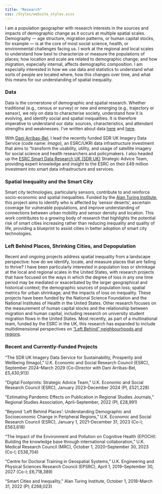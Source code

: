 ```yaml
---
title: "Research"
css: /Styles/website_styles.scss
---
```


I am a population geographer with research interests in the sources and impacts of demographic change as it occurs at multiple spatial scales. Demography — age structure, migration patterns, or human capital stocks, for example — is at the core of most social science, health, or environmental challenges facing us. I work at the regional and local scales to understand how best to characterize or measure the populations of places; how location and scale are related to demographic change; and how migration, especially internal, affects demographic composition. I am especially interested in how we use data and statistics to understand what sorts of people are located where, how this changes over time, and what this means for our understanding of spatial inequality.

### Data

Data is the cornerstone of demographic and spatial research. Whether traditional (e.g., census or survey) or new and emerging (e.g., trajectory or sensor), we rely on data to characterise society, understand how it is evolving, and identify social and spatial inequalities. It is therefore imperative to understand our data: sources, characteristics, and attendant strengths and weaknesses. I've written about data [here](https://journals.sagepub.com/doi/full/10.1177/03091325211063635) and [here](https://open.substack.com/pub/rachelfranklin/p/not-the-data-revolution-we-want-but?r=3xp53&utm_campaign=post&utm_medium=web). 

With [Dani Arribas-Bel](https://darribas.org), I lead the recently funded SDR UK Imagery Data Service (code name: *Imago*), an ESRC/UKRI data infrastructure investment that aims to "transform the usability, utility, and usage of satellite imagery for social science and health researchers and policymakers. I also headed up the [ESRC Smart Data Research UK (SDR UK)](https://www.ukri.org/what-we-do/browse-our-areas-of-investment-and-support/smart-data-research-uk/) Strategic Advice Team, providing expert knowledge and insight to the ESRC on their £49 million investment into smart data infrastructure and services.

### Spatial Inequality and the Smart City

Smart city technologies, particularly sensors, contribute to and reinforce socio-economic and spatial inequalities. Funded by the [Alan Turing Institute](https://www.turing.ac.uk), this project aims to identify who is affected by 'sensor deserts', ascertain coverage for vulnerable populations, and improve understanding of connections between urban mobility and sensor density and location. This work contributes to a growing body of research that highlights the potential risk of smart cities increasing rather than reducing inequality and quality of life, providing a blueprint to assist cities in better adoption of smart city technologies.

### Left Behind Places, Shrinking Cities, and Depopulation

Recent and ongoing projects address spatial inequality from a landscape perspective: how do we identify, locate, and measure places that are failing to thrive? I have been particularly interested in population loss or shrinkage at the local and regional scales in the United States, with research projects that have focused on the ways in which the degree of loss in any one time period may be mediated or exacerbated by the larger geographical and historical context; the demographic sources of population loss; spatial metrics for urban shrinkage; and the impacts of loss on inequality. These projects have been funded by the National Science Foundation and the National Institutes of Health in the United States. Other research focuses on the measurement of human capital stocks and the relationship between migration and human capital, including research on university student migration flows in the United States. Most recently, as part of a multinational team, funded by the ESRC in the UK, this research has expanded to include multidimensional perspectives on ["Left Behind" neighbourhoods and regions](https://research.ncl.ac.uk/beyondleftbehindplaces/).

### Recent and Currently-Funded Projects

“The SDR UK Imagery Data Service for Sustainability, Prosperity and Wellbeing (Imago),” U.K. Economic and Social Research Council (ESRC), September 2024–March 2029 (Co-Director with Dani Arribas-Bel, £5,430,913)

“Digital Footprints: Strategic Advice Team,” U.K. Economic and Social Research Council (ESRC), January 2023–December 2024 (PI, £521,228)

"Estimating Pandemic Effects on Publication in Regional Studies Journals,” Regional Studies Association, April–September, 2022 (PI, £28,991)

“Beyond 'Left Behind Places': Understanding Demographic and Socioeconomic Change in Peripheral Regions,” U.K. Economic and Social Research Council (ESRC), January 1, 2021–December 31, 2023 (Co-I; £563,618)

“The Impact of the Environment and Pollution on Cognitive Health (EPOCH): Building the knowledge base through international collaboration,” U.K. Medical Research Council (MRC), October 1, 2020–September 30, 2023 (Co-I; £538,704)

“Centre for Doctoral Training in Geospatial Systems,” U.K. Engineering and Physical Sciences Research Council (EPSRC), April 1, 2019–September 30, 2027 (Co-I; £6,718,389)

“Smart Cities and Inequality,” Alan Turing Institute, October 1, 2018–March 31, 2022 (PI; £268,023)
